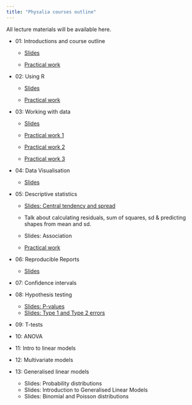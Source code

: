 ```yaml
---
title: "Physalia courses outline"
---
```


All lecture materials will be available here.

- 01: Introductions and course outline
    - [Slides](slides/Intro_01.html)

    - [Practical work](https://ueabio.github.io/data-sci-v1/introduction-to-r-and-rstudio.html)

- 02: Using R
    - [Slides](slides/Intro_02.html)
    
    - [Practical work](https://ueabio.github.io/data-sci-v1/basic-programming.html)

- 03: Working with data
    - [Slides](slides/Data_wrangling_03.html)

    - [Practical work 1](https://ueabio.github.io/data-sci-v1/loading-data.html)
    - [Practical work 2](https://ueabio.github.io/data-sci-v1/data-wrangling-part-one.html)
    - [Practical work 3](https://ueabio.github.io/data-sci-v1/data-wrangling-part-two.html)
    
- 04: Data Visualisation
    - [Slides](slides/ggplot.html)

- 05: Descriptive statistics
    - [Slides: Central tendency and spread](slides/Descriptive_statistics_05.html)
    - Talk about calculating residuals, sum of squares, sd & predicting shapes from mean and sd.
    
    - Slides: Association

    - [Practical work](https://ueabio.github.io/data-sci-v1/data-insights-part-one.html)

- 06: Reproducible Reports
    - [Slides](slides/Reproducible_reports_06.html)

- 07: Confidence intervals

- 08: Hypothesis testing
    - [Slides: P-values](slides/Probability.html)
    - [Slides: Type 1 and Type 2 errors](slides/Error_rates.html)

- 09: T-tests

- 10: ANOVA

- 11: Intro to linear models

- 12: Multivariate models

- 13: Generalised linear models

  - Slides: Probability distributions
  - Slides: Introduction to Generalised Linear Models
  - Slides: Binomial and Poisson distributions




    
